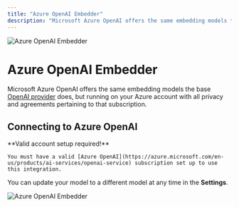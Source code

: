 ```yaml
---
title: "Azure OpenAI Embedder"
description: "Microsoft Azure OpenAI offers the same embedding models the base OpenAI provider does, but running on your Azure account."
---
```



<Image
  src="/images/realtimex-setup/embedder-configuration/cloud/azure-openai/header-image.png"
  height={1080}
  width={1920}
  quality={100}
  alt="Azure OpenAI Embedder"
/>

# Azure OpenAI Embedder

Microsoft Azure OpenAI offers the same embedding models the base [OpenAI provider](openai) does, but running on your Azure account with all privacy and agreements pertaining to that subscription.

## Connecting to Azure OpenAI

<Callout type="info" emoji="️💡">
  **Valid account setup required!**

    You must have a valid [Azure OpenAI](https://azure.microsoft.com/en-us/products/ai-services/openai-service) subscription set up to use this integration.

</Callout>

You can update your model to a different model at any time in the **Settings**.

<Image
  src="/images/realtimex-setup/embedder-configuration/cloud/azure-openai/azure-openai-embedder.png"
  height={1080}
  width={1920}
  quality={100}
  alt="Azure OpenAI Embedder"
/>
